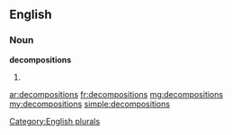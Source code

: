 ==English==

===Noun===
'''decompositions'''

# {{plural of|[[decomposition]]}}

[[Category:English plurals]]

[[ar:decompositions]]
[[fr:decompositions]]
[[mg:decompositions]]
[[my:decompositions]]
[[simple:decompositions]]